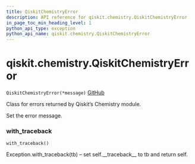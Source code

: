 ```yaml
---
title: QiskitChemistryError
description: API reference for qiskit.chemistry.QiskitChemistryError
in_page_toc_min_heading_level: 1
python_api_type: exception
python_api_name: qiskit.chemistry.QiskitChemistryError
---
```


<span id="qiskit-chemistry-qiskitchemistryerror" />

# qiskit.chemistry.QiskitChemistryError

<span id="qiskit.chemistry.QiskitChemistryError" />

`QiskitChemistryError(*message)` [GitHub](https://github.com/qiskit-community/qiskit-aqua/tree/stable/0.8/qiskit/chemistry/qiskit_chemistry_error.py "view source code")

Class for errors returned by Qiskit’s Chemistry module.

Set the error message.

### with\_traceback

<span id="qiskit.chemistry.QiskitChemistryError.with_traceback" />

`with_traceback()`

Exception.with\_traceback(tb) – set self.\_\_traceback\_\_ to tb and return self.

